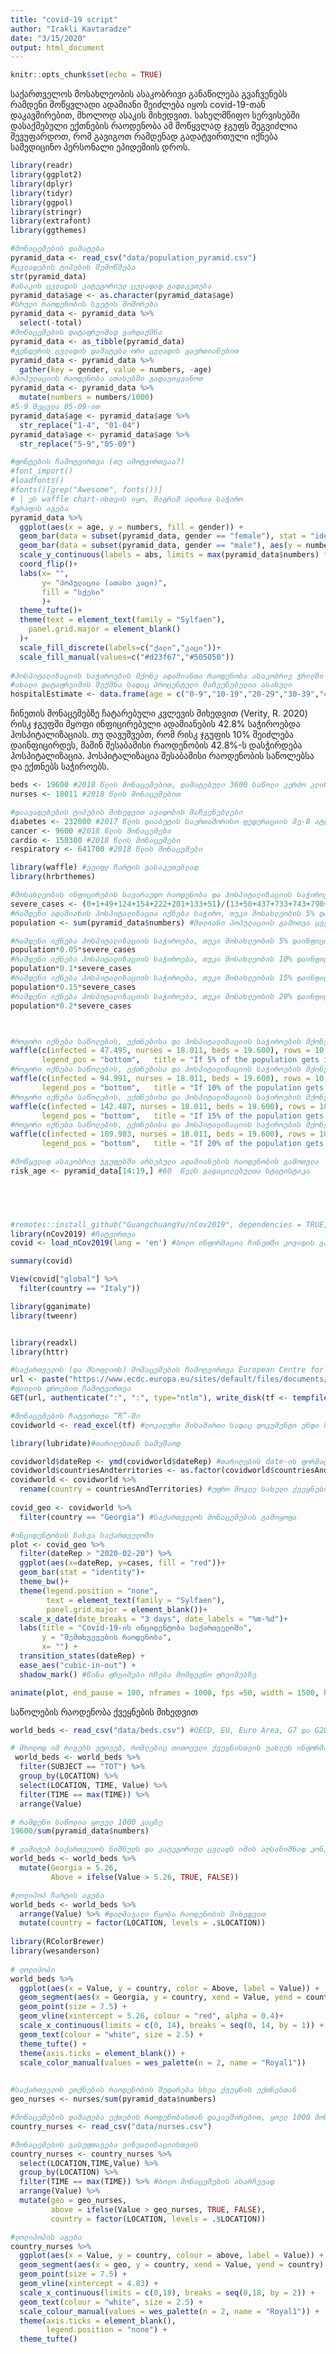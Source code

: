 ```yaml
---
title: "covid-19 script"
author: "Irakli Kavtaradze"
date: "3/15/2020"
output: html_document
---
```


```r
knitr::opts_chunk$set(echo = TRUE)
```

საქართველოს მოსახლეობის ასაკობრივი განაწილება გვაჩვენებს რამდენი მოწყვლადი ადამიანი შეიძლება იყოს covid-19-თან დაკავშირებით, მხოლოდ ასაკის მიხედვით. სახელმწიფო სერვისებში დასაქმებული ექთნების რაოდენობა ამ მოწყვლად ჯგუფს შეგვიძლია შევუფარდოთ, რომ გავიგოთ რამდენად გადატვირთული იქნება სამედიცინო პერსონალი ეპიდემიის დროს. 

```r
library(readr)
library(ggplot2)
library(dplyr)
library(tidyr)
library(ggpol)
library(stringr)
library(extrafont)
library(ggthemes)

#მონაცემების დამატება
pyramid_data <- read_csv("data/population_pyramid.csv")
#ცვლადების ტიპების შემოწმება
str(pyramid_data)
#ასაკის ცვლადის კატეგორიულ ცვლადად გადაკეთება
pyramid_data$age <- as.character(pyramid_data$age)
#სრული რაოდენობის სვეტის მოშორება
pyramid_data <- pyramid_data %>%
  select(-total)
#მონაცემების დატაფრეიმად გარდაქმნა
pyramid_data <- as_tibble(pyramid_data)
#გენდერის ცვლადის დამატება ორი ცვლადის გაერთიანებით
pyramid_data <- pyramid_data %>%
  gather(key = gender, value = numbers, -age)
#პოპულაციის რაოდენობა ათასებში გადავიყვანოთ
pyramid_data <- pyramid_data %>%
  mutate(numbers = numbers/1000)
#5-9 შეცვლა 05-09-ით
pyramid_data$age <- pyramid_data$age %>%
  str_replace("1-4", "01-04")
pyramid_data$age <- pyramid_data$age %>%
  str_replace("5-9","05-09")

#ფონტების ჩამოტვირთვა (თუ ამოტვირთვაა?)
#font_import()
#loadfonts()
#fonts()[grep("Awesome", fonts())]
# | ეს waffle chart-ისთვის იყო, მაგრამ აღარაა საჭირო
#გრაფის აგება
pyramid_data %>%
  ggplot(aes(x = age, y = numbers, fill = gender)) +
  geom_bar(data = subset(pyramid_data, gender == "female"), stat = "identity")+
  geom_bar(data = subset(pyramid_data, gender == "male"), aes(y = numbers *(-1)), stat = "identity")+
  scale_y_continuous(labels = abs, limits = max(pyramid_data$numbers) * c(-1,1)) + #sbs ნიშნავს "აბსოლუტურს" და მინუსის მოსაშორებლად გვჭირდება
  coord_flip()+
  labs(x= "",
       y= "პოპულაცია (ათასი კაცი)",
       fill = "სქესი"
       )+
  theme_tufte()+
  theme(text = element_text(family = "Sylfaen"),
    panel.grid.major = element_blank()
  )+
  scale_fill_discrete(labels=c("ქალი","კაცი"))+
  scale_fill_manual(values=c("#d23f67","#505050"))
  
#ჰოსპიტალიზაციის საჭიროების მქონე ადამიანთა რაოდენობა ასაკობრივ ჭრილში
#ახალი დატაფრეიმის შექმნა სადაც პროცენტული მაჩვენებელია ასახული
hospitalEstimate <- data.frame(age = c("0-9","10-19","20-29","30-39","40-49","50-59","60-69","70-79",">80"))

```

ჩინეთის მონაცემებზე ჩატარებული კვლევის მიხედვით (Verity, R. 2020) რისკ ჯგუფში მყოფი ინფიცირებული ადამიანების 42.8% საჭიროებდა ჰოსპიტალიზაციას. თუ დავუშვებთ, რომ რისკ ჯგუფის 10% შეიძლება დაინფიცირდეს, მაშინ შესაბამისი რაოდენობის 42.8%-ს დასჭირდება ჰოსპიტალიზაცია. ჰოსპიტალიზაცია შესაბამისი რაოდენობის საწოლებსა და ექთნებს საჭიროებს. 
```r
beds <- 19600 #2018 წლის მონაცემებით, დამატებული 3600 საწოლი კერძო კლინიკებიდან (წყარო: shorturl.at/rGOQ6)
nurses <- 18011 #2018 წლის მონაცემებით

#დაავადებების ტიპების მიხედვით ავადობის მაჩვენებლები
diabetes <- 232000 #2017 წლის დიაბეტის საერთაშორისო ფედერაციის მე-8 ატლასის მიხედვით. ციტირებულია NCDC-ის რეპორტში.
cancer <- 9600 #2018 წლის მონაცემები
cardio <- 150300 #2018 წლის მონაცემები
respiratory <- 641700 #2018 წლის მონაცემები

library(waffle) #ვეიფლ ჩარტის გასაკეთებლად
library(hrbrthemes)

#მოსახლეობის ინფიცირების სავარაუდო რაოდენობა და ჰოსპიტალიზაციის საჭიროების მქონე პაციენტების გამოთვლა (კვლევის შესაბამისად)
severe_cases <- (0+1+49+124+154+222+201+133+51)/(13+50+437+733+743+790+560+263+76) #პირველი ჯამი მწვავე ქეისებია, მეორე ჯამი ქეისების საერთო რაოდენობა, ასაკობრივი ჯგუფების მიხედვით.
#რამდენი ადამიანის ჰოსპიტალიზაცია იქნება საჭირო, თუკი მოსახლეობის 5% დაინფიცირდება
population <- sum(pyramid_data$numbers) #მთლიანი პოპულაციის გამოთვა ყველა ასაკობრივ ჯგუფში შემავალი ადამიანის რაოდენობის დაჯამებით

#რამდენი იქნება ჰოსპიტალიზაციის საჭიროება, თუკი მოსახლეობის 5% დაინფიცირდება
population*0.05*severe_cases
#რამდენი იქნება ჰოსპიტალიზაციის საჭიროება, თუკი მოსახლეობის 10% დაინფიცირდება
population*0.1*severe_cases
#რამდენი იქნება ჰოსპიტალიზაციის საჭიროება, თუკი მოსახლეობის 15% დაინფიცირდება
population*0.15*severe_cases
#რამდენი იქნება ჰოსპიტალიზაციის საჭიროება, თუკი მოსახლეობის 20% დაინფიცირდება
population*0.2*severe_cases



#როგორი იქნება საწოლების, ექთნებისა და ჰოსპიტალიზაციის საჭიროების მქონე ინფიცირებულების რაოდენობა, თუკი მოსახლეობის 5% დაინფიცირდება ვირუსით
waffle(c(infected = 47.495, nurses = 18.011, beds = 19.600), rows = 10, size = 2, colors = c("#e35f5f","#8ed9f5","#a19e9a"),
       legend_pos = "bottom",   title = "If 5% of the population gets infected with Covid-19")
#როგორი იქნება საწოლების, ექთნებისა და ჰოსპიტალიზაციის საჭიროების მქონე ინფიცირებულების რაოდენობა, თუკი მოსახლეობის 10% დაინფიცირდება ვირუსით
waffle(c(infected = 94.991, nurses = 18.011, beds = 19.600), rows = 10, size = 2, colors = c("#e35f5f","#8ed9f5","#a19e9a"),
       legend_pos = "bottom",   title = "If 10% of the population gets infected with Covid-19")
#როგორი იქნება საწოლების, ექთნებისა და ჰოსპიტალიზაციის საჭიროების მქონე ინფიცირებულების რაოდენობა, თუკი მოსახლეობის 15% დაინფიცირდება ვირუსით
waffle(c(infected = 142.487, nurses = 18.011, beds = 19.600), rows = 10, size = 2, colors = c("#e35f5f","#8ed9f5","#a19e9a"),
       legend_pos = "bottom",   title = "If 15% of the population gets infected with Covid-19")
#როგორი იქნება საწოლების, ექთნებისა და ჰოსპიტალიზაციის საჭიროების მქონე ინფიცირებულების რაოდენობა, თუკი მოსახლეობის 20% დაინფიცირდება ვირუსით
waffle(c(infected = 189.983, nurses = 18.011, beds = 19.600), rows = 10, size = 2, colors = c("#e35f5f","#8ed9f5","#a19e9a"),
       legend_pos = "bottom",   title = "If 20% of the population gets infected with Covid-19")

#მოწყვლად ასაკობრივ ჯგუფებში არსებული ადამიანების რაოდენობის გამოთვლა 
risk_age <- pyramid_data[14:19,] #60  წელს გადაცილებულთა სტატისტიკა

  




```

```r
#remotes::install_github("GuangchuangYu/nCov2019", dependencies = TRUE, force = TRUE) #კოვიდის შესახებ პაკეტის ინსტალაცია. მოიცავს ისტორიულ მონაცემებს კოვიდის შესახებ
library(nCov2019) #ჩატვირთვა
covid <- load_nCov2019(lang = 'en') #ბოლო ინფორმაცია ჩინეთში კოვიდის გავრცელების შესახებ. დეტალებისთვის ცალკე კოდების გამოყენებაა საჭირო

summary(covid)

View(covid["global"] %>%
  filter(country == "Italy"))

library(gganimate)
library(tweenr)


library(readxl)
library(httr)

#საქართველოს (და მსოფლიოს) მომაცემების ჩამოტვირთვა European Centre for Disease Prevention and Control-ის საიტიდან
url <- paste("https://www.ecdc.europa.eu/sites/default/files/documents/COVID-19-geographic-disbtribution-worldwide-",format(Sys.time(), "%Y-%m-%d"), ".xlsx", sep = "") #მისამართის ჩამოტვირთვა. განმეორებით შეიძლება განახლებული ვერსიის
#ფაილის დროებით ჩამოტვირთვა
GET(url, authenticate(":", ":", type="ntlm"), write_disk(tf <- tempfile(fileext = ".xlsx")))

#მონაცემების ჩატვირთვა “R”-ში
covidworld <- read_excel(tf) #ლოკალური მისამართი სადაც დოკუმენტი უნდა შევინახოთ

library(lubridate)#თარიღებთან სამუშაოდ

covidworld$dateRep <- ymd(covidworld$dateRep) #თარიღების date-ის ფორმატში გადაყვანა. აუცილებელია ფილტრაციისთვის
covidworld$countriesAndterritories <- as.factor(covidworld$countriesAndTerritories) #ქვეყნების ფაქტორში გადაყვანა
covidworld <- covidworld %>%
  rename(country = countriesAndTerritories) #უფრო მოკლე სახელი ქვეყნების სვეტისთვის
 
covid_geo <- covidworld %>%
  filter(country == "Georgia") #საქართველოს მონაცემების გამოყოფა

#ინციდენტობის ნახვა საქართველოში
plot <- covid_geo %>%
  filter(dateRep > "2020-02-20") %>%
  ggplot(aes(x=dateRep, y=cases, fill = "red"))+
  geom_bar(stat = "identity")+
  theme_bw()+
  theme(legend.position = "none",
        text = element_text(family = "Sylfaen"),
        panel.grid.major = element_blank())+
  scale_x_date(date_breaks = "3 days", date_labels = "%m-%d")+
  labs(title = "Covid-19-ის ინციდენტობა საქართველოში",
       y = "შემთხვევების რაოდენობა",
       x= "") +
  transition_states(dateRep) +
  ease_aes("cubic-in-out") +
  shadow_mark() #წინა ფრეიმები რჩება მომდევნო ფრეიმებზე

animate(plot, end_pause = 100, nframes = 1000, fps =50, width = 1500, height = 1200)

```

საწოლების რაოდენობა ქვეყნების მიხედვით

```r
world_beds <- read_csv("data/beds.csv") #OECD, EU, Euro Area, G7 და G20 ქვეყნების მონაცემები, ყოველ 1000 კაცზე

# მხოლოდ იმ რიგებს ვტოვებ, რომლებიც თითოეული ქვეყნისთვის უახლეს ინფორმაციას შეიცავს
 world_beds <- world_beds %>%
  filter(SUBJECT == "TOT") %>% 
  group_by(LOCATION) %>%
  select(LOCATION, TIME, Value) %>% 
  filter(TIME == max(TIME)) %>% 
  arrange(Value)

# რამდენი საწოლია ყოველ 1000 კაცზე
19600/sum(pyramid_data$numbers)

# ვამატებ საქართველოს ნიშნულს და კატეგორიულ ცვლადს იმის აღსანიშნად კონკრეტულ ქვეყანას უფრო მეტი საწოლი აქვს თუ ნაკლები (რაც ფერით კოდირებაში დაგვეხმარება). ლოლიპოპ ჩარტისთვის ვამზადებ
world_beds <- world_beds %>% 
  mutate(Georgia = 5.26,
         Above = ifelse(Value > 5.26, TRUE, FALSE))

#ლოლიპოპ ჩარტის აგება
world_beds <- world_beds %>% 
  arrange(Value) %>% #დაღმავალი წყობა რაოდენობის მიხედვით
  mutate(country = factor(LOCATION, levels = .$LOCATION))
  
library(RColorBrewer)
library(wesanderson)
  
# ლოლიპოპი  
world_beds %>% 
  ggplot(aes(x = Value, y = country, color = Above, label = Value)) +
  geom_segment(aes(x = Georgia, y = country, xend = Value, yend = country), linetype = "dashed", colour = "grey50", size = 1, alpha = 0.6) +
  geom_point(size = 7.5) +
  geom_vline(xintercept = 5.26, colour = "red", alpha = 0.4)+
  scale_x_continuous(limits = c(0, 14), breaks = seq(0, 14, by = 1)) +
  geom_text(colour = "white", size = 2.5) +
  theme_tufte() +
  theme(axis.ticks = element_blank()) +
  scale_color_manual(values = wes_palette(n = 2, name = "Royal1"))
  

#საქართველოს ეთქნების რაოდენობის შედარება სხვა ქვეყნის ექთნებთან
geo_nurses <- nurses/sum(pyramid_data$numbers)

#მონაცემების დამატება ექთების რაოდენობასთან დაკავშირებით, ყოელ 1000 მოსახლეზე
country_nurses <- read_csv("data/nurses.csv")

#მონაცემების გასუფთავება ვიზუალიზაციისთვის
country_nurses <- country_nurses %>% 
  select(LOCATION,TIME,Value) %>% 
  group_by(LOCATION) %>% 
  filter(TIME == max(TIME)) %>% #ბოლო მონაცემების ასარჩევად
  arrange(Value) %>% 
  mutate(geo = geo_nurses,
         above = ifelse(Value > geo_nurses, TRUE, FALSE),
         country = factor(LOCATION, levels = .$LOCATION))

#ლოლიპოპის აგება
country_nurses %>% 
  ggplot(aes(x = Value, y = country, colour = above, label = Value)) +
  geom_segment(aes(x = geo, y = country, xend = Value, yend = country), linetype = "dashed", colour = "grey50", size = 1, alpha = 0.6) +
  geom_point(size = 7.5) +
  geom_vline(xintercept = 4.83) +
  scale_x_continuous(limits = c(0,18), breaks = seq(0,18, by = 2)) +
  geom_text(colour = "white", size = 2.5) +
  scale_colour_manual(values = wes_palette(n = 2, name = "Royal1")) +
  theme(axis.ticks = element_blank(),
        legend.position = "none") +
  theme_tufte()


```




























